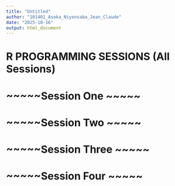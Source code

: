 ```yaml
---
title: "Untitled"
author: "101401_Asoka_Niyonsaba_Jean_Claude"
date: "2025-10-16"
output: html_document
---
```


# R PROGRAMMING SESSIONS (All Sessions)

# ~~~~~Session One ~~~~~
# ~~~~~Session Two ~~~~~
# ~~~~~Session Three ~~~~~
# ~~~~~Session Four ~~~~~
